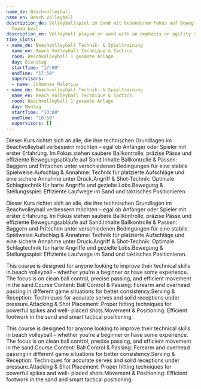```yaml
---
name_de: Beachvolleyball
name_en: Beach Volleyball
description_de: Volleyballspiel im Sand mit besonderem Fokus auf Beweglichkeit und
  Teamarbeit.
description_en: Volleyball played on sand with an emphasis on agility and teamwork.
time_slots:
- name_de: Beachvolleyball Technik- & Spieltraining
  name_en: Beach Volleyball Technique & Tactics
  room: Beachvolleyball 1 gesamte Anlage
  day: Dienstag
  startTime: "17:00"
  endTime: "17:59"
  supervisors:
  - name: Johannes Maletius
- name_de: Beachvolleyball Technik- & Spieltraining
  name_en: Beach Volleyball Technique & Tactics
  room: Beachvolleyball 1 gesamte Anlage
  day: Montag
  startTime: "13:00"
  endTime: "18:59"
  supervisors: []
---
```


<Locale value="de">
 

 Dieser Kurs richtet sich an alle, die ihre technischen Grundlagen im
Beachvolleyball verbessern möchten – egal ob Anfänger oder Spieler mit erster
Erfahrung. Im Fokus stehen saubere Ballkontrolle, präzise Pässe und effiziente
Bewegungsabläufe auf Sand.Inhalte  Ballkontrolle &amp; Passen: Baggern und
Pritschen unter verschiedenen Bedingungen für eine stabile Spielweise.Aufschlag
&amp; Annahme: Technik für platzierte Aufschläge und eine sichere Annahme unter
Druck.Angriff &amp; Shot-Technik: Optimale Schlagtechnik für harte Angriffe und
gezielte Lobs.Bewegung &amp; Stellungsspiel: Effiziente Laufwege im Sand und
taktisches Positionieren. 

 Dieser Kurs richtet sich an alle, die ihre technischen Grundlagen im
Beachvolleyball verbessern möchten – egal ob Anfänger oder Spieler mit erster
Erfahrung. Im Fokus stehen saubere Ballkontrolle, präzise Pässe und effiziente
Bewegungsabläufe auf Sand.Inhalte  Ballkontrolle &amp; Passen: Baggern und
Pritschen unter verschiedenen Bedingungen für eine stabile Spielweise.Aufschlag
&amp; Annahme: Technik für platzierte Aufschläge und eine sichere Annahme unter
Druck.Angriff &amp; Shot-Technik: Optimale Schlagtechnik für harte Angriffe und
gezielte Lobs.Bewegung &amp; Stellungsspiel: Effiziente Laufwege im Sand und
taktisches Positionieren.

</Locale>
<Locale value="en">
 

 This course is designed for anyone looking to improve their technical skills in
beach volleyball – whether you're a beginner or have some experience. The focus
is on clean ball control, precise passing, and efficient movement in the
sand.Course Content:  Ball Control &amp; Passing: Forearm and overhead passing
in different game situations for better consistency.Serving &amp; Reception:
Techniques for accurate serves and solid receptions under pressure.Attacking
&amp; Shot Placement: Proper hitting techniques for powerful spikes and well-
placed shots.Movement &amp; Positioning: Efficient footwork in the sand and
smart tactical positioning. 

 This course is designed for anyone looking to improve their technical skills in
beach volleyball – whether you're a beginner or have some experience. The focus
is on clean ball control, precise passing, and efficient movement in the
sand.Course Content:  Ball Control &amp; Passing: Forearm and overhead passing
in different game situations for better consistency.Serving &amp; Reception:
Techniques for accurate serves and solid receptions under pressure.Attacking
&amp; Shot Placement: Proper hitting techniques for powerful spikes and well-
placed shots.Movement &amp; Positioning: Efficient footwork in the sand and
smart tactical positioning.

</Locale>
